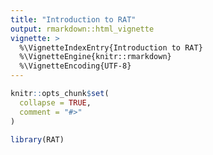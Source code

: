 ```yaml
---
title: "Introduction to RAT"
output: rmarkdown::html_vignette
vignette: >
  %\VignetteIndexEntry{Introduction to RAT}
  %\VignetteEngine{knitr::rmarkdown}
  %\VignetteEncoding{UTF-8}
---
```


```r
knitr::opts_chunk$set(
  collapse = TRUE,
  comment = "#>"
)
```

```r
library(RAT)
```
